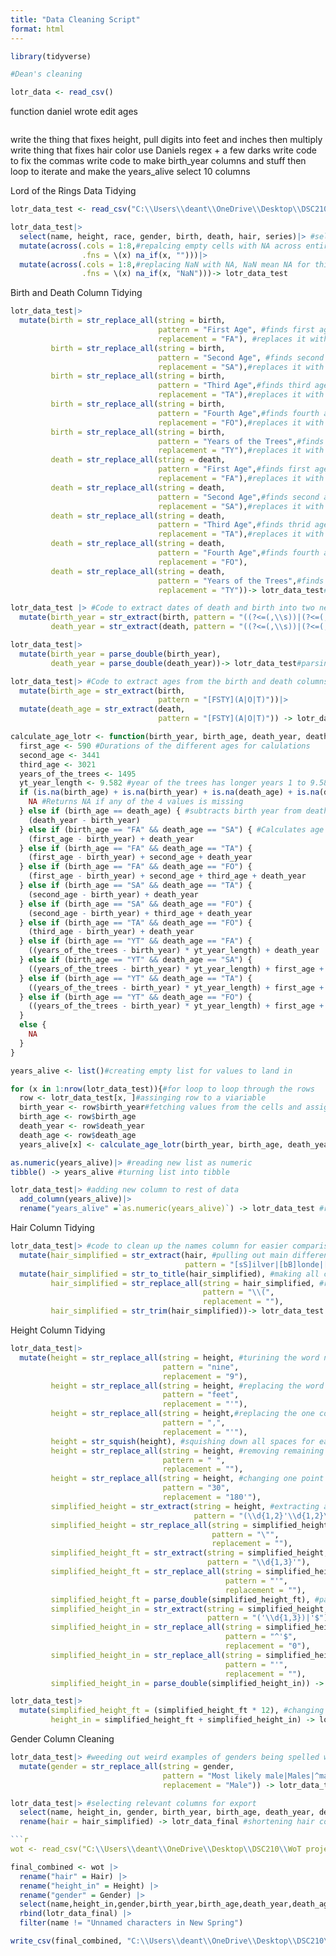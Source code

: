```yaml
---
title: "Data Cleaning Script"
format: html
---
```


```r
library(tidyverse)
```
```r
#Dean's cleaning
```
```r
lotr_data <- read_csv()
```

function daniel wrote edit ages
```r

```
write the thing that fixes height, pull digits into feet and inches then multiply
write thing that fixes hair color use Daniels regex + a few darks
write code to fix the commas
write code to make birth_year columns and stuff then 
loop to iterate and make the years_alive
select 10 columns

Lord of the Rings Data Tidying

```r
lotr_data_test <- read_csv("C:\\Users\\deant\\OneDrive\\Desktop\\DSC210\\WoT project\\wot-data\\data\\imported_data\\lotr_raw.csv")
```





```r
lotr_data_test|>
  select(name, height, race, gender, birth, death, hair, series)|> #selecting relevant columns for visualizations
  mutate(across(.cols = 1:8,#repalcing empty cells with NA across entire tibble
                .fns = \(x) na_if(x, "")))|>
  mutate(across(.cols = 1:8,#replacing NaN with NA, NaN mean NA for this data
                .fns = \(x) na_if(x, "NaN")))-> lotr_data_test
```

Birth and Death Column Tidying

```r
lotr_data_test|>
  mutate(birth = str_replace_all(string = birth, 
                                 pattern = "First Age", #finds first age in birth column
                                 replacement = "FA"), #replaces it with FA
         birth = str_replace_all(string = birth,
                                 pattern = "Second Age", #finds second age in birth column
                                 replacement = "SA"),#replaces it with SA
         birth = str_replace_all(string = birth,
                                 pattern = "Third Age",#finds third age in birth column
                                 replacement = "TA"),#replaces it with TA
         birth = str_replace_all(string = birth,
                                 pattern = "Fourth Age",#finds fourth age in birth column
                                 replacement = "FO"),#replaces it with FO
         birth = str_replace_all(string = birth,
                                 pattern = "Years of the Trees",#finds years of the trees in birth column
                                 replacement = "TY"),#replaces it with TY
         death = str_replace_all(string = death,
                                 pattern = "First Age",#finds first age in death column
                                 replacement = "FA"),#replaces it with FA
         death = str_replace_all(string = death,
                                 pattern = "Second Age",#finds second age in death column
                                 replacement = "SA"),#replaces it with SA
         death = str_replace_all(string = death,
                                 pattern = "Third Age",#finds thrid age in death column
                                 replacement = "TA"),#replaces it with TA
         death = str_replace_all(string = death,
                                 pattern = "Fourth Age",#finds fourth age in death column
                                 replacement = "FO"),
         death = str_replace_all(string = death,
                                 pattern = "Years of the Trees",#finds years of the trees in death column
                                 replacement = "TY"))-> lotr_data_test#replaces it with TY 
```

```r
lotr_data_test |> #Code to extract dates of death and birth into two new columns
  mutate(birth_year = str_extract(birth, pattern = "((?<=(,\\s))|(?<=(,))|(?<=([A-Z]{2}\\s)))\\d+"), #extracts the string of numbers (that fall under a set of parameters) from the birth column into a new column 
         death_year = str_extract(death, pattern = "((?<=(,\\s))|(?<=(,))|(?<=([A-Z]{2}\\s)))\\d+")) -> lotr_data_test #extracts the string of numbers (that fall under a set of parameters) from the death column into a new column 
```

```r
lotr_data_test|>
  mutate(birth_year = parse_double(birth_year),
         death_year = parse_double(death_year))-> lotr_data_test#parsing new columns as numbers
```

```r
lotr_data_test|> #Code to extract ages from the birth and death columns into two new columns
  mutate(birth_age = str_extract(birth,
                                 pattern = "[FSTY](A|O|T)"))|>
  mutate(death_age = str_extract(death,
                                 pattern = "[FSTY](A|O|T)")) -> lotr_data_test
```

```r
calculate_age_lotr <- function(birth_year, birth_age, death_year, death_age) { #function that caluclates the years alive of a character
  first_age <- 590 #Durations of the different ages for calulations 
  second_age <- 3441
  third_age <- 3021
  years_of_the_trees <- 1495
  yt_year_length <- 9.582 #year of the trees has longer years 1 to 9.582 regular years
  if (is.na(birth_age) + is.na(birth_year) + is.na(death_age) + is.na(death_year) > 0){
    NA #Returns NA if any of the 4 values is missing
  } else if (birth_age == death_age) { #subtracts birth year from death year if ages are the same
    (death_year - birth_year)
  } else if (birth_age == "FA" && death_age == "SA") { #Calculates age for various different combinations of ages
    (first_age - birth_year) + death_year
  } else if (birth_age == "FA" && death_age == "TA") {
    (first_age - birth_year) + second_age + death_year
  } else if (birth_age == "FA" && death_age == "FO") {
    (first_age - birth_year) + second_age + third_age + death_year
  } else if (birth_age == "SA" && death_age == "TA") {
    (second_age - birth_year) + death_year
  } else if (birth_age == "SA" && death_age == "FO") {
    (second_age - birth_year) + third_age + death_year
  } else if (birth_age == "TA" && death_age == "FO") {
    (third_age - birth_year) + death_year
  } else if (birth_age == "YT" && death_age == "FA") {
    ((years_of_the_trees - birth_year) * yt_year_length) + death_year
  } else if (birth_age == "YT" && death_age == "SA") {
    ((years_of_the_trees - birth_year) * yt_year_length) + first_age + death_year
  } else if (birth_age == "YT" && death_age == "TA") {
    ((years_of_the_trees - birth_year) * yt_year_length) + first_age + second_age + death_year
  } else if (birth_age == "YT" && death_age == "FO") {
    ((years_of_the_trees - birth_year) * yt_year_length) + first_age + second_age + third_age + death_year
  }
  else {
    NA
  }
}
```

```r
years_alive <- list()#creating empty list for values to land in

for (x in 1:nrow(lotr_data_test)){#for loop to loop through the rows
  row <- lotr_data_test[x, ]#assinging row to a viariable
  birth_year <- row$birth_year#fetching values from the cells and assigning them to varriables
  birth_age <- row$birth_age
  death_year <- row$death_year
  death_age <- row$death_age
  years_alive[x] <- calculate_age_lotr(birth_year, birth_age, death_year, death_age)}#running values through function that caluclates years alive
```

```r
as.numeric(years_alive)|> #reading new list as numeric
tibble() -> years_alive #turning list into tibble
```

```r
lotr_data_test|> #adding new column to rest of data
  add_column(years_alive)|>
  rename("years_alive" =`as.numeric(years_alive)`) -> lotr_data_test #renaming new column
```

Hair Column Tidying

```r
lotr_data_test|> #code to clean up the names column for easier comparison later
  mutate(hair_simplified = str_extract(hair, #pulling out main different colors of hair
                                       pattern = "[sS]ilver|[bB]londe|[wW]hite|[bB]lack|[bB]rown|[gG]r[ae]y|[gG]olden|[rR]ed|[gG]inger|[yY]ellow|[fF]air|[sS]tar|[rR]aven|[aA]uburn|[sS]andy|[lL]eaf|[dD]ark$|^[dD]ark\\s\\("))|>
  mutate(hair_simplified = str_to_title(hair_simplified), #making all colors upper case
         hair_simplified = str_replace_all(string = hair_simplified, #removing ()s from the cells
                                           pattern = "\\(",
                                           replacement = ""),
         hair_simplified = str_trim(hair_simplified))-> lotr_data_test #removing extra white space
```

Height Column Tidying

```r
lotr_data_test|>
  mutate(height = str_replace_all(string = height, #turining the word nine to number 9
                                  pattern = "nine",
                                  replacement = "9"),
         height = str_replace_all(string = height, #replacing the word feet with '
                                  pattern = "feet",
                                  replacement = "'"),
         height = str_replace_all(string = height,#replacing the one comma with '
                                  pattern = ",",
                                  replacement = "'"),
         height = str_squish(height), #squishing down all spaces for easier extraction later
         height = str_replace_all(string = height, #removing remaining spaces for easier extraction
                                  pattern = " ",
                                  replacement = ""),
         height = str_replace_all(string = height, #changing one point which has just 30 (only instance of 30) with no signifier of unit, looked up and found it was 30 fathoms, changing to standard units
                                  pattern = "30", 
                                  replacement = "180'"),
         simplified_height = str_extract(string = height, #extracting all numbers using feet'inches"
                                         pattern = "(\\d{1,2}'\\d{1,2}\")|(\\d{1,2}'\\d{1,2})|(\\d{1,3}')"),
         simplified_height = str_replace_all(string = simplified_height, #removing all " to make all cells uniform
                                             pattern = "\"",
                                             replacement = ""),
         simplified_height_ft = str_extract(string = simplified_height, #making a new column that only holds the ft values
                                            pattern = "\\d{1,3}'"),
         simplified_height_ft = str_replace_all(string = simplified_height_ft, #removing excess '
                                                pattern = "'",
                                                replacement = ""),
         simplified_height_ft = parse_double(simplified_height_ft), #parsing new column as a number
         simplified_height_in = str_extract(string = simplified_height, #making a new column that only holds in values
                                            pattern = "('\\d{1,3})|'$"),
         simplified_height_in = str_replace_all(string = simplified_height_in,#making cells that only contain a ' = 0
                                                pattern = "^'$",
                                                replacement = "0"),
         simplified_height_in = str_replace_all(string = simplified_height_in, #removing excess '
                                                pattern = "'",
                                                replacement = ""),
         simplified_height_in = parse_double(simplified_height_in)) -> lotr_data_test #parsing new column as a number
```

```r
lotr_data_test|>
  mutate(simplified_height_ft = (simplified_height_ft * 12), #changing ft to inches
         height_in = simplified_height_ft + simplified_height_in) -> lotr_data_test #adding to find total height in inches
```

Gender Column Cleaning 

```r
lotr_data_test|> #weeding out weird examples of genders being spelled weird or random added letters
  mutate(gender = str_replace_all(string = gender,
                                  pattern = "Most likely male|Males|^male",
                                  replacement = "Male")) -> lotr_data_test
```


```r
lotr_data_test|> #selecting relevant columns for export
  select(name, height_in, gender, birth_year, birth_age, death_year, death_age, years_alive, hair_simplified, series)|> 
  rename(hair = hair_simplified) -> lotr_data_final #shortening hair column name
```

```r

```r
wot <- read_csv("C:\\Users\\deant\\OneDrive\\Desktop\\DSC210\\WoT project\\wot-data\\data\\cleaned_data\\wot_tidy.csv")
```
```r
final_combined <- wot |> 
  rename("hair" = Hair) |> 
  rename("height_in" = Height) |> 
  rename("gender" = Gender) |> 
  select(name,height_in,gender,birth_year,birth_age,death_year,death_age,years_alive,hair,series) |> 
  rbind(lotr_data_final) |> 
  filter(name != "Unnamed characters in New Spring")

```
```r
write_csv(final_combined, "C:\\Users\\deant\\OneDrive\\Desktop\\DSC210\\WoT project\\wot-data\\output\\final_data.csv")
```

